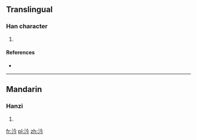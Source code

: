 ==Translingual==

===Han character===
{{Han char|rn=85|rad=水|as=04|sn=7|four=|canj=水人戈弓 (EOIN)}}

# {{defn|Han|sort=水04}}

====References====
* {{Han ref|kx=0608.060|dkj=17166|dj=1001.100|hdz=31568.050|uh=6C75|ud=27765}}

----

==Mandarin==

===Hanzi===
{{cmn-hanzi|pin=[[gàn]] ([[gan4]])|wg=kan<sup>4</sup>}}

# {{defn|Mandarin|sort=水04}}

[[fr:汵]]
[[pl:汵]]
[[zh:汵]]